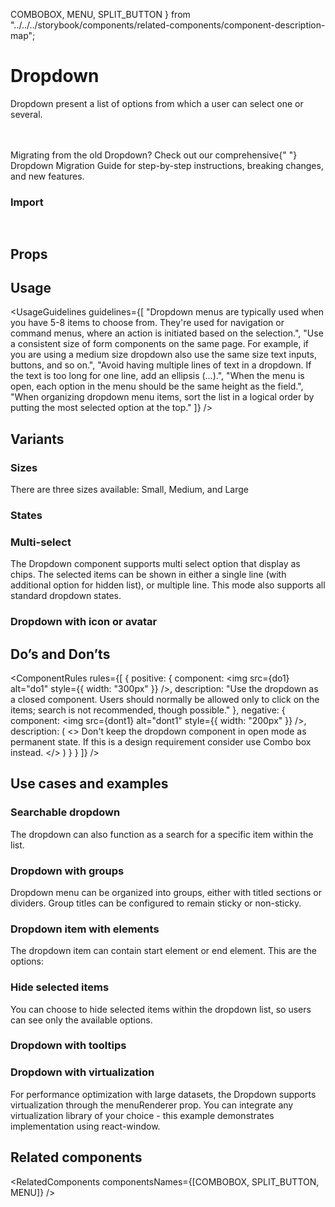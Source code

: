   COMBOBOX,
  MENU,
  SPLIT_BUTTON
} from "../../../storybook/components/related-components/component-description-map";

<Meta of={DropdownStories} />

# Dropdown

Dropdown present a list of options from which a user can select one or several.

<br />

<AlphaWarning />

<br />

<Tip title="Migration Guide Available" emoji="🚀">
  Migrating from the old Dropdown? Check out our comprehensive{" "}
  <Link href="/?path=/docs/components-dropdown-alpha-migration-guide--docs">Dropdown Migration Guide</Link> for
  step-by-step instructions, breaking changes, and new features.
</Tip>

<Canvas of={DropdownStories.Overview} />

### Import

```js
import { Dropdown } from "@vibe/core/next";
```

## Props

<PropsTable />

## Usage

<UsageGuidelines
  guidelines={[
    "Dropdown menus are typically used when you have 5-8 items to choose from. They're used for navigation or command menus, where an action is initiated based on the selection.",
    "Use a consistent size of form components on the same page. For example, if you are using a medium size dropdown also use the same size text inputs, buttons, and so on.",
    "Avoid having multiple lines of text in a dropdown. If the text is too long for one line, add an ellipsis (…).",
    "When the menu is open, each option in the menu should be the same height as the field.",
    "When organizing dropdown menu items, sort the list in a logical order by putting the most selected option at the top."
  ]}
/>

## Variants

### Sizes

There are three sizes available: Small, Medium, and Large

<Canvas of={DropdownStories.Sizes} />

### States

<Canvas of={DropdownStories.States} />

### Multi-select

The Dropdown component supports multi select option that display as chips. The selected items can be shown in either a single line (with additional option for hidden list), or multiple line. This mode also supports all standard dropdown states.

<Canvas of={DropdownStories.MultiSelect} />

### Dropdown with icon or avatar

<Canvas of={DropdownStories.DropdownWithIconOrAvatar} />

## Do’s and Don’ts

<ComponentRules
  rules={[
    {
      positive: {
        component: <img src={do1} alt="do1" style={{ width: "300px" }} />,
        description:
          "Use the dropdown as a closed component. Users should normally be allowed only to click on the items; search is not recommended, though possible."
      },
      negative: {
        component: <img src={dont1} alt="dont1" style={{ width: "200px" }} />,
        description: (
          <>
            Don't keep the dropdown component in open mode as permanent state. If this is a design requirement consider
            use <StorybookLink page="Components/Combobox">Combo box</StorybookLink> instead.
          </>
        )
      }
    }
  ]}
/>

## Use cases and examples

### Searchable dropdown

The dropdown can also function as a search for a specific item within the list.

<Canvas of={DropdownStories.Searchable} />

### Dropdown with groups

Dropdown menu can be organized into groups, either with titled sections or dividers. Group titles can be configured to remain sticky or non-sticky.

<Canvas of={DropdownStories.DropdownWithGroups} />

### Dropdown item with elements

The dropdown item can contain start element or end element. This are the options:

<Canvas of={DropdownStories.DropdownItemWithElements} />

### Hide selected items

You can choose to hide selected items within the dropdown list, so users can see only the available options.

<Canvas of={DropdownStories.DropdownHideSelectedItems} />

### Dropdown with tooltips

<Canvas of={DropdownStories.DropdownWithTooltips} />

### Dropdown with virtualization

For performance optimization with large datasets, the Dropdown supports virtualization through the menuRenderer prop. You can integrate any virtualization library of your choice - this example demonstrates implementation using react-window.

<Canvas of={DropdownStories.DropdownWithVirtualization} />

## Related components

<RelatedComponents componentsNames={[COMBOBOX, SPLIT_BUTTON, MENU]} />
